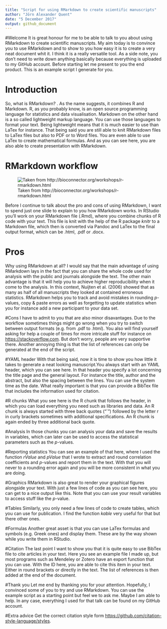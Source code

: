 ```yaml
---
title: "Script for using RMarkdown to create scientific manuscripts"
author: "Jörn Alexander Quent"
date: "5 December 2017"
output: github_document
---
```



#Welcome
It is great honour for me to be able to talk to you about using RMarkdown to create scientific manuscripts. My aim today is to convince you to use RMarkdown and to show to you how easy it is to create a very neat document whit it. I think it is a really versatile tool. As a side note, you don't need to write down anything basically because everything is uploaded to my GitHub account. Before starting let me present to you the end product. This is an example script I generate for you.

# Introduction
So, what is RMarkdown? . As the name suggests, it combines R and Markdown. R, as you probably know, is an open source programming language for statistics and data visualisation. Markdown on the other hand is a so called lightweight markup language. You can use those languages to format your text. Being lightweight means that it is much easier to use than LaTex for instance. That being said you are still able to knit RMarkdown files to LaTex files but also to PDF or to Word files. You are even able to use LaTex to create mathematical formulas. And as you can see here, you are also able to create presentation with RMarkdown.

# RMarkdown workflow
![Taken from http://bioconnector.org/workshops/r-rmarkdown.html](images/rmarkdown-workflow.png)


Before I continue to talk about the pro and cons of using RMarkdown, I want to spend just one slide to explain to you how RMarkdown works. In RStudio you'll work on your RMarkdown file (.Rmd), where you combine chunks of R code with your text. This file is knit with the help of the R package *knitr* to a Markdown file, which then is converted via Pandoc and LaTex to the final output format, which can be .html, .pdf or .docx.

# Pros
Why using RMarkdown at all? I would say that the main advantage of using RMarkdown lays in the fact that you can share the whole code used for analysis with the public and journals alongside  the text. The other main advantage is that it will help you to achieve higher reproducibility when it come to the analysis. In this context, Nuijten et al. (2006) showed that as many as half of all manuscripts they looked at contained erroneous statistics. RMarkdown helps you to track and avoid mistakes in rounding *p*-values, copy & paste errors as well as forgetting to update statistics when you for instance add a new participant to your data set.
      
#Cons
I have to admit to you that are also minor disavantages. Due to the workflow sometimes things might go wrong when you try to switch between output formats (e.g. from .pdf to .html). You also will find yourself asking for help a couple of times for more intricate stuff for instance on [https://stackoverflow.com](https://stackoverflow.com). But don't worry, people are very supportive there. Another annoying thing is that the list of references can only be generated at the end of the script. 

#YAML header
With that being said, now it is time to show you how little it takes to generate a neat looking manuscript.You always start with an YAML header, which you can see here. In that header you specify a lot concerning the title page and the general layout. For instance the title, author and the abstract, but also the spacing between the lines. You can use the system time as the date. What really important is that you can provide a BibTex file that includes the information used for citation.

#R chunks
What you see here is the R chunk that follows the header, in which you can load everything you need such as libraries and data. An R chunk is always started with three back quotes ("`") followed by the letter r in curly brackets sometimes with additional specifications. An R chunk is again ended by three additional back quote.

#Analysis
In those chunks you can analysis your data and save the results in variables, which can later can be used to access the statistical parameters such as the *p*-values.

#Reporting statistics
You can see an example of that here, where I used the function *rValue* and *pValue* that I wrote to extract and round correlation coefficients and *p*-values and report them in the text. With that you will never to a rounding error again and you will be more consistent in what you are doing. 

#Graphics
RMarkdown is also great to render your graphical figures alongside your text. With just a few lines of code as you can see here, you can get to a nice output like this. Note that you can use your result variables to access stuff like the *p*-value.

#Tables
Similarly, you only need a few lines of code to create tables, which you can use for publication. I find the function *kable* very useful for that but there other ones. 

#Formulas
Another great asset is that you can use LaTex formulas and symbols (e.g. Greek ones) and display them. These are by the way shown while you write them in RStudio. 

#Citation
The last point I want to show you that it is quite easy to use BibTex file to cite articles in your text. Here you see an example file I made up, but most programs such as Mendeley or Zotero have an export function that you can use. With the ID here, you are able to cite this item in your text. Either in round brackets or directly in the text. The list of references is then added at the end of the document. 


#Thank you
Let me end by thanking you for your attention. Hopefully, I convinced some of you to try and use RMarkdown. You can use the example script as a starting point but feel we to ask me. Maybe I am able to help. In any case, everything I used for that talk can be found on my GitHub account.

#Extra advice
Get the correct citation style form [https://github.com/citation-style-language/styles](https://github.com/citation-style-language/styles).
